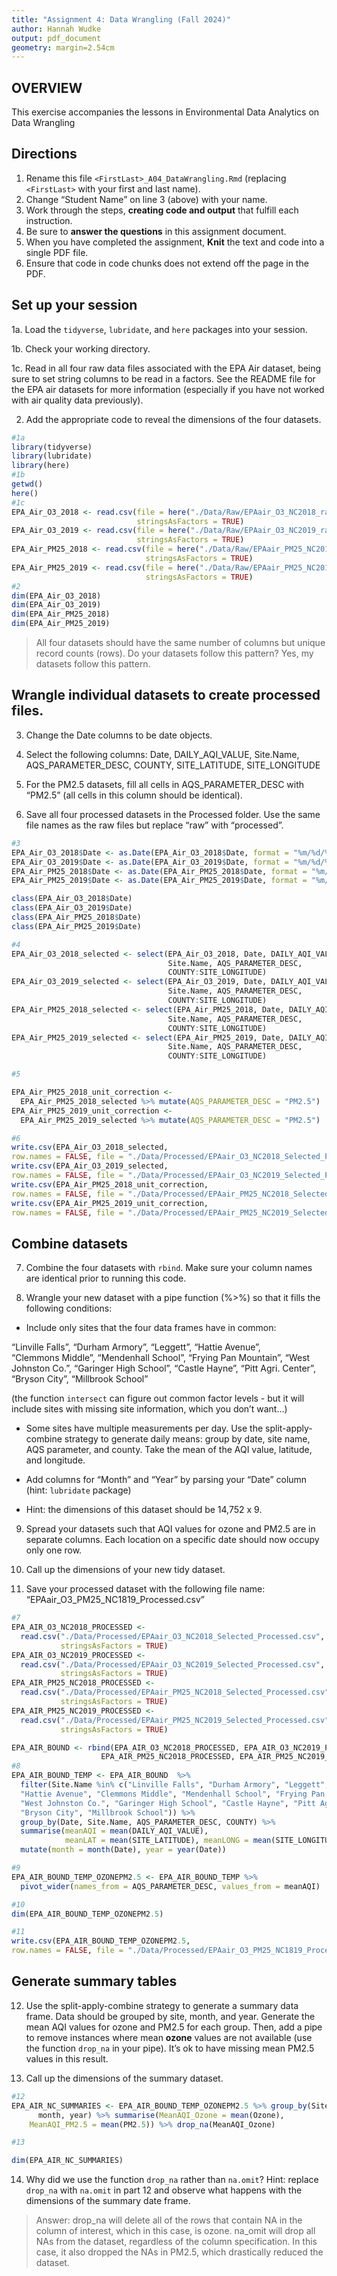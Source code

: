```yaml
---
title: "Assignment 4: Data Wrangling (Fall 2024)"
author: Hannah Wudke
output: pdf_document
geometry: margin=2.54cm
---
```


## OVERVIEW

This exercise accompanies the lessons in Environmental Data Analytics on Data Wrangling 

## Directions

1. Rename this file `<FirstLast>_A04_DataWrangling.Rmd` (replacing `<FirstLast>` with your first and last name).
2. Change "Student Name" on line 3 (above) with your name.
3. Work through the steps, **creating code and output** that fulfill each instruction.
4. Be sure to **answer the questions** in this assignment document.
5. When you have completed the assignment, **Knit** the text and code into a single PDF file.
6. Ensure that code in code chunks does not extend off the page in the PDF.


## Set up your session 

1a. Load the `tidyverse`,  `lubridate`, and `here` packages into your session.

1b. Check your working directory.

1c. Read in all four raw data files associated with the EPA Air dataset, being sure to set string columns to be read in a factors. See the README file for the EPA air datasets for more information (especially if you have not worked with air quality data previously). 

2. Add the appropriate code to reveal the dimensions of the four datasets. 

```r
#1a 
library(tidyverse)
library(lubridate)
library(here)
#1b 
getwd()
here()
#1c 
EPA_Air_O3_2018 <- read.csv(file = here("./Data/Raw/EPAair_O3_NC2018_raw.csv"),
                            stringsAsFactors = TRUE)
EPA_Air_O3_2019 <- read.csv(file = here("./Data/Raw/EPAair_O3_NC2019_raw.csv"),
                            stringsAsFactors = TRUE)
EPA_Air_PM25_2018 <- read.csv(file = here("./Data/Raw/EPAair_PM25_NC2018_raw.csv"),
                              stringsAsFactors = TRUE)
EPA_Air_PM25_2019 <- read.csv(file = here("./Data/Raw/EPAair_PM25_NC2019_raw.csv"),
                              stringsAsFactors = TRUE)
#2 
dim(EPA_Air_O3_2018)
dim(EPA_Air_O3_2019)
dim(EPA_Air_PM25_2018)
dim(EPA_Air_PM25_2019)

```

>All four datasets should have the same number of columns but unique record counts (rows). Do your datasets follow this pattern? 
Yes, my datasets follow this pattern. 


## Wrangle individual datasets to create processed files.

3. Change the Date columns to be date objects.

4. Select the following columns: Date, DAILY_AQI_VALUE, Site.Name, AQS_PARAMETER_DESC, COUNTY, SITE_LATITUDE, SITE_LONGITUDE

5. For the PM2.5 datasets, fill all cells in AQS_PARAMETER_DESC with "PM2.5" (all cells in this column should be identical).

6. Save all four processed datasets in the Processed folder. Use the same file names as the raw files but replace "raw" with "processed".

```r
#3
EPA_Air_O3_2018$Date <- as.Date(EPA_Air_O3_2018$Date, format = "%m/%d/%Y")
EPA_Air_O3_2019$Date <- as.Date(EPA_Air_O3_2019$Date, format = "%m/%d/%Y")
EPA_Air_PM25_2018$Date <- as.Date(EPA_Air_PM25_2018$Date, format = "%m/%d/%Y")
EPA_Air_PM25_2019$Date <- as.Date(EPA_Air_PM25_2019$Date, format = "%m/%d/%Y")

class(EPA_Air_O3_2018$Date)
class(EPA_Air_O3_2019$Date)
class(EPA_Air_PM25_2018$Date)
class(EPA_Air_PM25_2019$Date)

#4
EPA_Air_O3_2018_selected <- select(EPA_Air_O3_2018, Date, DAILY_AQI_VALUE,
                                   Site.Name, AQS_PARAMETER_DESC,
                                   COUNTY:SITE_LONGITUDE)
EPA_Air_O3_2019_selected <- select(EPA_Air_O3_2019, Date, DAILY_AQI_VALUE,
                                   Site.Name, AQS_PARAMETER_DESC,
                                   COUNTY:SITE_LONGITUDE)
EPA_Air_PM25_2018_selected <- select(EPA_Air_PM25_2018, Date, DAILY_AQI_VALUE,
                                   Site.Name, AQS_PARAMETER_DESC,
                                   COUNTY:SITE_LONGITUDE)
EPA_Air_PM25_2019_selected <- select(EPA_Air_PM25_2019, Date, DAILY_AQI_VALUE,
                                   Site.Name, AQS_PARAMETER_DESC,
                                   COUNTY:SITE_LONGITUDE)

#5

EPA_Air_PM25_2018_unit_correction <- 
  EPA_Air_PM25_2018_selected %>% mutate(AQS_PARAMETER_DESC = "PM2.5")
EPA_Air_PM25_2019_unit_correction <- 
  EPA_Air_PM25_2019_selected %>% mutate(AQS_PARAMETER_DESC = "PM2.5")

#6
write.csv(EPA_Air_O3_2018_selected,
row.names = FALSE, file = "./Data/Processed/EPAair_O3_NC2018_Selected_Processed.csv")
write.csv(EPA_Air_O3_2019_selected,
row.names = FALSE, file = "./Data/Processed/EPAair_O3_NC2019_Selected_Processed.csv")
write.csv(EPA_Air_PM25_2018_unit_correction,
row.names = FALSE, file = "./Data/Processed/EPAair_PM25_NC2018_Selected_Processed.csv")
write.csv(EPA_Air_PM25_2019_unit_correction,
row.names = FALSE, file = "./Data/Processed/EPAair_PM25_NC2019_Selected_Processed.csv")
```


## Combine datasets

7. Combine the four datasets with `rbind`. Make sure your column names are identical prior to running this code.

8. Wrangle your new dataset with a pipe function (%>%) so that it fills the following conditions: 

  * Include only sites that the four data frames have in common:  
    
  "Linville Falls", "Durham Armory", "Leggett", "Hattie Avenue",  
  "Clemmons Middle", "Mendenhall School", "Frying Pan Mountain", 
  "West Johnston Co.", "Garinger High School", "Castle Hayne", 
  "Pitt Agri. Center", "Bryson City", "Millbrook School" 
  
  (the function `intersect` can figure out common factor levels - but it will include sites with missing site information, which you don't want...) 

  * Some sites have multiple measurements per day. Use the split-apply-combine strategy to generate daily means: group by date, site name, AQS parameter, and county. Take the mean of the AQI value, latitude, and longitude.
  
  * Add columns for "Month" and "Year" by parsing your "Date" column (hint: `lubridate` package)
  
  * Hint: the dimensions of this dataset should be 14,752 x 9.

9. Spread your datasets such that AQI values for ozone and PM2.5 are in separate columns. Each location on a specific date should now occupy only one row.

10. Call up the dimensions of your new tidy dataset.

11. Save your processed dataset with the following file name: "EPAair_O3_PM25_NC1819_Processed.csv"

```r
#7 
EPA_AIR_O3_NC2018_PROCESSED <- 
  read.csv("./Data/Processed/EPAair_O3_NC2018_Selected_Processed.csv", 
           stringsAsFactors = TRUE)
EPA_AIR_O3_NC2019_PROCESSED <- 
  read.csv("./Data/Processed/EPAair_O3_NC2019_Selected_Processed.csv", 
           stringsAsFactors = TRUE)
EPA_AIR_PM25_NC2018_PROCESSED <- 
  read.csv("./Data/Processed/EPAair_PM25_NC2018_Selected_Processed.csv", 
           stringsAsFactors = TRUE)
EPA_AIR_PM25_NC2019_PROCESSED <- 
  read.csv("./Data/Processed/EPAair_PM25_NC2019_Selected_Processed.csv", 
           stringsAsFactors = TRUE)

EPA_AIR_BOUND <- rbind(EPA_AIR_O3_NC2018_PROCESSED, EPA_AIR_O3_NC2019_PROCESSED,
                    EPA_AIR_PM25_NC2018_PROCESSED, EPA_AIR_PM25_NC2019_PROCESSED)
#8 
EPA_AIR_BOUND_TEMP <- EPA_AIR_BOUND  %>% 
  filter(Site.Name %in% c("Linville Falls", "Durham Armory", "Leggett",
  "Hattie Avenue", "Clemmons Middle", "Mendenhall School", "Frying Pan Mountain",
  "West Johnston Co.", "Garinger High School", "Castle Hayne", "Pitt Agri. Center",
  "Bryson City", "Millbrook School")) %>% 
  group_by(Date, Site.Name, AQS_PARAMETER_DESC, COUNTY) %>% 
  summarise(meanAQI = mean(DAILY_AQI_VALUE),
            meanLAT = mean(SITE_LATITUDE), meanLONG = mean(SITE_LONGITUDE)) %>%
  mutate(month = month(Date), year = year(Date))

#9
EPA_AIR_BOUND_TEMP_OZONEPM2.5 <- EPA_AIR_BOUND_TEMP %>%
  pivot_wider(names_from = AQS_PARAMETER_DESC, values_from = meanAQI)

#10
dim(EPA_AIR_BOUND_TEMP_OZONEPM2.5)

#11
write.csv(EPA_AIR_BOUND_TEMP_OZONEPM2.5,
row.names = FALSE, file = "./Data/Processed/EPAair_O3_PM25_NC1819_Processed.csv")

```


## Generate summary tables

12. Use the split-apply-combine strategy to generate a summary data frame. Data should be grouped by site, month, and year. Generate the mean AQI values for ozone and PM2.5 for each group. Then, add a pipe to remove instances where mean **ozone** values are not available (use the function `drop_na` in your pipe). It's ok to have missing mean PM2.5 values in this result. 

13. Call up the dimensions of the summary dataset.

```r

#12
EPA_AIR_NC_SUMMARIES <- EPA_AIR_BOUND_TEMP_OZONEPM2.5 %>% group_by(Site.Name,
      month, year) %>% summarise(MeanAQI_Ozone = mean(Ozone),
    MeanAQI_PM2.5 = mean(PM2.5)) %>% drop_na(MeanAQI_Ozone)

#13 

dim(EPA_AIR_NC_SUMMARIES)

```

14. Why did we use the function `drop_na` rather than `na.omit`? Hint: replace `drop_na` with `na.omit` in part 12 and observe what happens with the dimensions of the summary date frame.

> Answer: drop_na will delete all of the rows that contain NA in the column of interest, which in this case, is ozone. na_omit will drop all NAs from the dataset, regardless of the column specification. In this case, it also dropped the NAs in PM2.5, which drastically reduced the dataset. 


